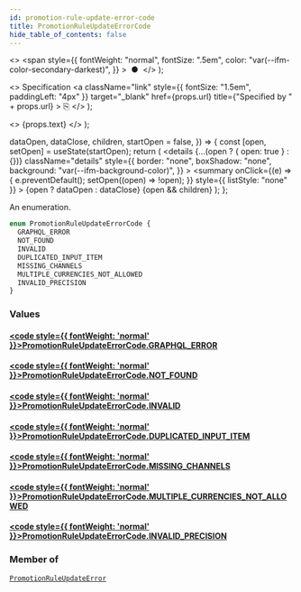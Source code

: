 ```yaml
---
id: promotion-rule-update-error-code
title: PromotionRuleUpdateErrorCode
hide_table_of_contents: false
---
```


  <>
    <span
      style={{
        fontWeight: "normal",
        fontSize: ".5em",
        color: "var(--ifm-color-secondary-darkest)",
      }}
    >
      &nbsp;●&nbsp;
    </span>
  </>
);

  <>
    Specification
    <a
      className="link"
      style={{ fontSize: "1.5em", paddingLeft: "4px" }}
      target="\_blank"
      href={props.url}
      title={"Specified by " + props.url}
    >
      ⎘
    </a>
  </>
);

  <>
    <span className={props.class}>{props.text}</span>
  </>
);


  dataOpen,
  dataClose,
  children,
  startOpen = false,
}) => {
  const [open, setOpen] = useState(startOpen);
  return (
    <details
      {...(open ? { open: true } : {})}
      className="details"
      style={{
        border: "none",
        boxShadow: "none",
        background: "var(--ifm-background-color)",
      }}
    >
      <summary
        onClick={(e) => {
          e.preventDefault();
          setOpen((open) => !open);
        }}
        style={{ listStyle: "none" }}
      >
        {open ? dataOpen : dataClose}
      </summary>
      {open && children}
    </details>
  );
};

An enumeration.

```graphql
enum PromotionRuleUpdateErrorCode {
  GRAPHQL_ERROR
  NOT_FOUND
  INVALID
  DUPLICATED_INPUT_ITEM
  MISSING_CHANNELS
  MULTIPLE_CURRENCIES_NOT_ALLOWED
  INVALID_PRECISION
}
```

### Values

#### [<code style={{ fontWeight: 'normal' }}>PromotionRuleUpdateErrorCode.<b>GRAPHQL_ERROR</b></code>](#)

>

#### [<code style={{ fontWeight: 'normal' }}>PromotionRuleUpdateErrorCode.<b>NOT_FOUND</b></code>](#)

>

#### [<code style={{ fontWeight: 'normal' }}>PromotionRuleUpdateErrorCode.<b>INVALID</b></code>](#)

>

#### [<code style={{ fontWeight: 'normal' }}>PromotionRuleUpdateErrorCode.<b>DUPLICATED_INPUT_ITEM</b></code>](#)

>

#### [<code style={{ fontWeight: 'normal' }}>PromotionRuleUpdateErrorCode.<b>MISSING_CHANNELS</b></code>](#)

>

#### [<code style={{ fontWeight: 'normal' }}>PromotionRuleUpdateErrorCode.<b>MULTIPLE_CURRENCIES_NOT_ALLOWED</b></code>](#)

>

#### [<code style={{ fontWeight: 'normal' }}>PromotionRuleUpdateErrorCode.<b>INVALID_PRECISION</b></code>](#)

>

### Member of

[`PromotionRuleUpdateError`](../../../api-reference/miscellaneous/objects/promotion-rule-update-error) <Badge class="badge badge--secondary" text="object"/>
